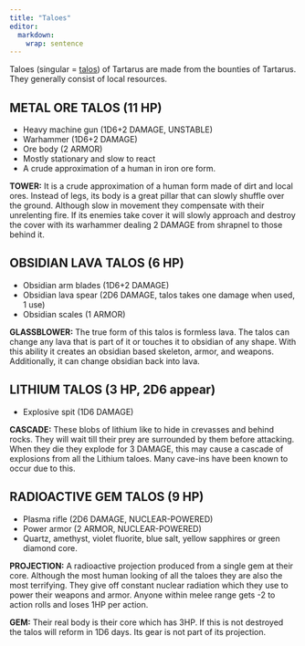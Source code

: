 ```yaml
---
title: "Taloes"
editor: 
  markdown: 
    wrap: sentence
---
```


Taloes (singular = [talos](https://en.wikipedia.org/wiki/Talos)) of Tartarus are made from the bounties of Tartarus. They generally consist of local resources.

## METAL ORE TALOS (11 HP) {#ore_talos}

- Heavy machine gun (1D6+2 DAMAGE, UNSTABLE)
- Warhammer (1D6+2 DAMAGE)
- Ore body (2 ARMOR)
- Mostly stationary and slow to react
- A crude approximation of a human in iron ore form. 

__TOWER:__ It is a crude approximation of a human form made of dirt and local ores. Instead of legs, its body is a great pillar that can slowly shuffle over the ground. Although slow in movement they compensate with their unrelenting fire. If its enemies take cover it will slowly approach and destroy the cover with its warhammer dealing 2 DAMAGE from shrapnel to those behind it.

## OBSIDIAN LAVA TALOS (6 HP) {#obsidian_talos}

- Obsidian arm blades (1D6+2 DAMAGE)
- Obsidian lava spear (2D6 DAMAGE, talos takes one damage when used, 1 use)
- Obsidian scales (1 ARMOR)

__GLASSBLOWER:__ The true form of this talos is formless lava. The talos can change any lava that is part of it or touches it to obsidian of any shape. With this ability it creates an obsidian based skeleton, armor, and weapons. Additionally, it can change obsidian back into lava. 

## LITHIUM TALOS (3 HP, 2D6 appear) {#litium_talos}

- Explosive spit (1D6 DAMAGE)

__CASCADE:__ These blobs of lithium like to hide in crevasses and behind rocks. They will wait till their prey are surrounded by them before attacking. When they die they explode for 3 DAMAGE, this may cause a cascade of explosions from all the Lithium taloes. Many cave-ins have been known to occur due to this.

## RADIOACTIVE GEM TALOS (9 HP) {#rad_talos}

- Plasma rifle (2D6 DAMAGE, NUCLEAR-POWERED)
- Power armor (2 ARMOR, NUCLEAR-POWERED)
- Quartz, amethyst, violet fluorite, blue salt, yellow sapphires or green diamond core.

__PROJECTION:__ A radioactive projection produced from a single gem at their core. Although the most human looking of all the taloes they are also the most terrifying. They give off constant nuclear radiation which they use to power their weapons and armor. Anyone within melee range gets -2 to action rolls and loses 1HP per action.

__GEM:__ Their real body is their core which has 3HP. If this is not destroyed the talos will reform in 1D6 days. Its gear is not part of its projection.